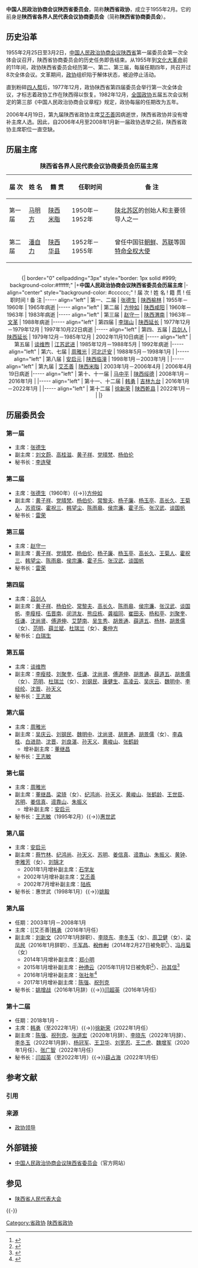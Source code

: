 {{Infobox PRCG
|机构名称=中国人民政治协商会议<br>陕西省委员会
|标志1=Charter of the Chinese People's Political Consultative Conference (CPPCC) logo.svg
|上级机构=[[中国人民政治协商会议全国委员会|中国人民政治协商会议全国委员会]]
|机构类型=政协组织
|行政级别=正省级
|职位1=主席
|人员1=[[徐新荣|徐新荣]]
|职位2=副主席
|人员2=[[张广智_(1961年)|张广智]]、[[陈强_(1957年)|陈强]]、[[祝列克|祝列克]]、[[魏增军|魏增军]]、[[杨冠军|杨冠军]]、[[王卫华_(1962年)|王卫华]]、[[刘宽忍|刘宽忍]]、[[王二虎|王二虎]]
|人数2=8
|职位3=秘书长
|人员3=[[薛占海|薛占海]]
|时期1=1950-1955
|机构1=[[陕西省各界人民代表会议协商委员会|陕西省各界人民代表会议协商委员会]]
|时期2=1955.2-
|机构2='''中国人民政治协商会议陕西省委员会'''
|地址1=[[西安市|西安市]][[雁塔区|雁塔区]]二环南路东段388号
|邮编1=
|电话1=
|网站=www.sxzx.gov.cn
|网址=http://www.sxzx.gov.cn/
}}

'''中国人民政治协商会议陕西省委员会'''，简称'''陕西省政协'''，成立于1955年2月。它的前身是'''陕西省各界人民代表会议协商委员会'''（简称'''陕西省协商委员会'''）。

==历史沿革==
1955年2月25日至3月2日，[[中国人民政治协商会议|中国人民政治协商会议]][[陕西省|陕西省]]第一届委员会第一次全体会议召开，陕西省协商委员会的历史任务即告结束。从1955年到[[文化大革命|文化大革命]]前的11年间，政协陕西省委员会经历第一、第二、第三届，每届任期四年，共召开过8次全体会议。文革期间，[[政协|政协]]组织陷于解体状态，被迫停止活动。

直到粉碎[[四人帮|四人帮]]后，1977年12月，政协陕西省第四届委员会举行第一次全体会议，才标志着政协工作在陕西得以恢复。1982年12月，[[中国人民政治协商会议全国委员会|全国政协]]五届五次会议制定的第三部《中国人民政治协商会议章程》规定，政协每届的任期改为五年。

2006年4月19日，第九届陕西省政协主席[[艾丕善|艾丕善]]因病逝世，陕西省政协并没有增补主席人选。因此，自2006年4月至2008年1月新一届政协选举之前，陕西省政协主席职位一直空缺。

==历届主席==
<center>
{| border="0" cellpadding="3px" style="border: 1px solid #999; background-color:#ffffff;"
|+'''陕西省各界人民代表会议协商委员会历届主席'''
|-align="center" style="background-color: #cccccc;"
! 届 次
! 姓 名
! 籍 贯
! 任职时间
! 备 注
|----- align="center" 
| 第一届
| [[马明方|马明方]]
| [[陕西|陕西]][[米脂|米脂]]
| 1950年－1952年
| [[陕北|陕北]][[苏区|苏区]]的创始人和主要领导人之一
|----- align="center" 
| 第二届
| [[潘自力|潘自力]]
| [[陕西|陕西]][[华县|华县]]
| 1952年－1955年
| 曾任中国驻[[朝鲜民主主义人民共和国|朝鲜]]、[[苏联|苏联]]等国[[特命全权大使|特命全权大使]]
|}
<br>
{| border="0" cellpadding="3px" style="border: 1px solid #999; background-color:#ffffff;"
|+'''中国人民政治协商会议陕西省委员会历届主席'''
|-align="center" style="background-color: #cccccc;"
! 届 次
! 姓 名
! 籍 贯
! 任职时间
! 备 注
|----- align="left" 
| 第一、二届
| [[张德生|张德生]]
| [[陕西省|陕西]][[榆林市|榆林]]
| 1955年－1960年
| 1965年病逝
|----- align="left" 
| 第二届
| [[方仲如|方仲如]]
| [[陕西省|陕西]][[咸阳市|咸阳]]
| 1960年－1963年
| 1983年病逝
|----- align="left" 
| 第三届
| [[赵守一|赵守一]]
| [[陕西省|陕西]][[渭南市|渭南]]
| 1963年－[[文革|文革]]
| 1988年病逝
|----- align="left" 
| 第四届
| [[李瑞山|李瑞山]]
| [[陕西省|陕西]][[延长县|延长]]
| 1977年12月－1979年12月
| 1997年10月22日病逝
|----- align="left" 
| 第四、五届
| [[吕剑人|吕剑人]]
| [[陕西省|陕西]][[延长县|延长]]
| 1979年12月－1985年12月
| 2002年11月10日病逝
|----- align="left" 
| 第五届
| [[谈维煦|谈维煦]]
| [[江苏省|江苏]][[武进区|武进]]
| 1985年12月－1988年5月
| 1992年病逝
|----- align="left" 
| 第六、七届
| [[周雅光|周雅光]]
| [[河北省|河北]][[迁安市|迁安]]
| 1988年5月－1998年1月
| 
|----- align="left" 
| 第八届
| [[安启元|安启元]]
| [[陕西省|陕西]][[临潼区|临潼]]
| 1998年1月－2003年1月
| 
|----- align="left" 
| 第九届
| [[艾丕善|艾丕善]]
| [[陕西省|陕西]][[米脂县|米脂]]
| 2003年1月－2006年4月
| 2006年4月19日病逝
|----- align="left" 
| 第十、十一届
| [[马中平|马中平]]
| [[陕西省|陕西]][[绥德县|绥德]]
| 2008年1月－2016年1月
| 
|----- align="left" 
| 第十一、十二届
| [[韩勇|韩勇]]
| [[吉林省|吉林]][[九台区|九台]]
| 2016年1月－2022年1月
| 
|----- align="left" 
| 第十二届
| [[徐新荣|徐新荣]]
| [[陕西省|陕西]][[乾县|乾县]]
| 2022年1月－
| 
|}
</center>

== 历届委员会 ==
=== 第一届 ===
* 主席：[[张德生|张德生]]
* 副主席：[[刘文蔚|刘文蔚]]、[[高桂滋|高桂滋]]、[[黄子祥|黄子祥]]、[[党晴梵|党晴梵]]、[[杨伯伦|杨伯伦]]
* 秘书长：[[李连璧|李连璧]]

=== 第二届 ===
* 主席：[[张德生|张德生]]（1960年）{{→}}[[方仲如|方仲如]]
* 副主席：[[黄子祥|黄子祥]]、[[党晴梵|党晴梵]]、[[杨伯伦|杨伯伦]]、[[常黎夫|常黎夫]]、[[杨子廉|杨子廉]]、[[杨玉亭|杨玉亭]]、[[高长久|高长久]]、[[王菊人|王菊人]]、[[苏资琛|苏资琛]]、[[霍祝三|霍祝三]]、[[韩望尘|韩望尘]]、[[陈雨皋|陈雨皋]]、[[侯宗濂|侯宗濂]]、[[霍子乐|霍子乐]]、[[张汉武|张汉武]]、[[谈国帆|谈国帆]]
* 秘书长：[[雷荣|雷荣]]

=== 第三届 ===
* 主席：[[赵守一|赵守一]]
* 副主席：[[黄子祥|黄子祥]]、[[党晴梵|党晴梵]]、[[杨伯伦|杨伯伦]]、[[杨子廉|杨子廉]]、[[杨玉亭|杨玉亭]]、[[高长久|高长久]]、[[王菊人|王菊人]]、[[霍祝三|霍祝三]]、[[韩望尘|韩望尘]]、[[陈雨皋|陈雨皋]]、[[侯宗濂|侯宗濂]]、[[霍子乐|霍子乐]]、[[张汉武|张汉武]]、[[谈国帆|谈国帆]]
* 秘书长：[[雷荣|雷荣]]

=== 第四届 ===
* 主席：[[吕剑人|吕剑人]]
* 副主席：[[黄子祥|黄子祥]]、[[杨伯伦|杨伯伦]]、[[常黎夫|常黎夫]]、[[高长久|高长久]]、[[陈雨皋|陈雨皋]]、[[侯宗濂|侯宗濂]]、[[张汉武|张汉武]]、[[谈国帆|谈国帆]]、[[李瘦枝|李瘦枝]]、[[伍晋南|伍晋南]]、[[闵洪友|闵洪友]]、[[熊应栋|熊应栋]]、[[龚祖同|龚祖同]]、[[崔田夫|崔田夫]]、[[杨和亭|杨和亭]]、[[刘聚奎|刘聚奎]]、[[任谦|任谦]]、[[沈尚贤|沈尚贤]]、[[傅道伸|傅道伸]]、[[艾楚南|艾楚南]]、[[吴生秀|吴生秀]]、[[胡景通|胡景通]]、[[薛道五|薛道五]]、[[杨林_(政治人物)|杨林]]、[[胡景儒|胡景儒]]（女）、[[范明_(将军)|范明]]、[[薛兰斌|薛兰斌]]、[[杜瑞兰|杜瑞兰]]（女）、[[秦仲方|秦仲方]]
* 秘书长：[[白瑞生|白瑞生]]

=== 第五届 ===
* 主席：[[谈维煦|谈维煦]]
* 副主席：[[李瘦枝|李瘦枝]]、[[刘聚奎|刘聚奎]]、[[任谦|任谦]]、[[沈尚贤|沈尚贤]]、[[傅道伸|傅道伸]]、[[胡景通|胡景通]]、[[薛道五|薛道五]]、[[胡景儒|胡景儒]]（女）、[[范明_(将军)|范明]]、[[杜瑞兰|杜瑞兰]]（女）、[[刘钢民|刘钢民]]、[[康健生|康健生]]、[[高凌云_(1918年)|高凌云]]、[[吴庆云_(1925年)|吴庆云]]、[[魏明中|魏明中]]、[[李经纶|李经纶]]、[[沈晋|沈晋]]、[[孙天义|孙天义]]
* 秘书长：[[王志敏|王志敏]]

=== 第六届 ===
* 主席：[[周雅光|周雅光]]
* 副主席：[[吴庆云_(1925年)|吴庆云]]、[[刘钢民|刘钢民]]、[[魏明中|魏明中]]、[[沈尚贤|沈尚贤]]、[[胡景通|胡景通]]、[[胡景儒|胡景儒]]（女）、[[李森桂|李森桂]]、[[白进勋|白进勋]]、[[沈晋|沈晋]]、[[刘良湛|刘良湛]]、[[孙天义|孙天义]]、[[黄峻山|黄峻山]]、[[张鹤龄_(1926年)|张鹤龄]]
** 增补副主席：[[董继昌|董继昌]]
* 秘书长：[[王志敏|王志敏]]

=== 第七届 ===
* 主席：[[周雅光|周雅光]]
* 副主席：[[董继昌|董继昌]]、[[梁琦|梁琦]]（女）、[[纪鸿尚|纪鸿尚]]、[[孙天义|孙天义]]、[[黄峻山|黄峻山]]、[[张鹤龄_(1926年)|张鹤龄]]、[[王世臣|王世臣]]、[[苏明|苏明]]、[[姜信真|姜信真]]、[[遆靠山|遆靠山]]、[[朱振义|朱振义]]
** 增补副主席：[[安启元|安启元]]
* 秘书长：[[王志敏|王志敏]]（1995年2月）{{→}}[[惠世武|惠世武]]

=== 第八届 ===
* 主席：[[安启元|安启元]]
* 副主席：[[蔡竹林|蔡竹林]]、[[纪鸿尚|纪鸿尚]]、[[孙天义|孙天义]]、[[苏明|苏明]]、[[姜信真|姜信真]]、[[遆靠山|遆靠山]]、[[朱振义|朱振义]]、[[黄钟|黄钟]]、[[李雅芳|李雅芳]]（女）、[[刘锦才|刘锦才]]
** 2001年1月增补副主席：[[石学友|石学友]]
** 2002年1月增补副主席：[[艾丕善|艾丕善]]
** 2002年7月增补副主席：[[陆栋|陆栋]]
* 秘书长：惠世武（1998年1月）{{→}}[[姚毅|姚毅]]

=== 第九届 ===
* 任期：2003年1月－2008年1月
* 主席：[[艾丕善|{{box]]（2006年4月逝世，主席位置空缺）
* 副主席：[[田源_(政治人物)|田源]]、[[朱振义|朱振义]]、[[陈宗兴|陈宗兴]]、[[李雅芳|李雅芳]]（女）、[[刘锦才|刘锦才]]、[[石学友|石学友]]、[[胡悦|胡悦]]、[[陆栋|陆栋]]、[[庞家钰|庞家钰]]（2007年2月撤职）、[[刘石民|刘石民]]、[[张生朝|张生朝]]
** 2005年1月增补副主席：[[张保庆|张保庆]]
** 2007年1月增补副主席：[[杨永茂|杨永茂]]、[[王寿森|王寿森]]
* 秘书长：[[姚毅|姚毅]]

=== 第十届 ===
* 任期：2008年1月－2013年1月
* 主席：[[马中平|马中平]]
* 副主席：[[张伟_(陕西)|张伟]]、[[张生朝|张生朝]]、[[周一波|周一波]]、[[刘新文_(1953年)|刘新文]]、[[王晓安|王晓安]]、[[李晓东_(1955年)|李晓东]]、[[李冬玉|李冬玉]]（女）、[[李进权|李进权]]、[[周卫健|周卫健]]（女）、[[梁凤民|梁凤民]]
* 秘书长：[[姚增战|姚增战]]

=== 第十一届 ===
* 任期：2013年1月－2018年1月
* 主席：[[马中平|马中平]]（2016年1月辞）{{→}}[[韩勇|韩勇]]（2016年1月任）
* 副主席：[[刘新文_(1953年)|刘新文]]（2017年1月辞职）、[[李晓东_(1955年)|李晓东]]、[[李冬玉|李冬玉]]（女）、[[周卫健|周卫健]]（女）、[[梁凤民|梁凤民]]（2016年1月辞职）、[[千军昌|千军昌]]、[[祝作利|<del>祝作利</del>]]（2014年2月27日被免职<ref>{{Cite web|title=祝作利被免去陕西政协副主席职务 委员资格撤销|url=http://news.xinhuanet.com/lianzheng/2014-02/27/c_119536940.htm|accessdate=|work=|archive-date=2016-02-04|archive-url=https://web.archive.org/web/20160204194054/http://news.xinhuanet.com/lianzheng/2014-02/27/c_119536940.htm|dead-url=no}}</ref>）、[[冯月菊|冯月菊]]（女）
** 2014年1月增补副主席：[[郑小明|郑小明]]
** 2015年1月增补副主席：[[孙清云|<del>孙清云</del>]]（2015年11月12日被免职<ref>{{Cite web|title=陕西省政协副主席孙清云被免职，留党察看二年|url=http://news.ifeng.com/a/20151112/46219732_0.shtml|accessdate=|work=|archive-date=2019-05-02|archive-url=https://web.archive.org/web/20190502095330/http://news.ifeng.com/a/20151112/46219732_0.shtml|dead-url=no}}</ref>）、[[孙其信|孙其信]]<ref>{{Cite web|title=陕西省委副书记孙清云当选省政协副主席|url=http://news.ifeng.com/a/20150129/43050391_0.shtml|accessdate=|work=|archive-date=2019-05-02|archive-url=https://web.archive.org/web/20190502123608/http://news.ifeng.com/a/20150129/43050391_0.shtml|dead-url=no}}</ref>
** 2016年1月增补副主席：[[张社年|张社年]]<ref>{{cite news|title=韩勇当选陕西省政协主席，张社年当选副主席|url=http://www.thepaper.cn/newsDetail_forward_1426597|accessdate=2016-01-28|newspaper=澎湃新闻|archive-date=2020-11-13|archive-url=https://web.archive.org/web/20201113054155/http://www.thepaper.cn/newsDetail_forward_1426597|dead-url=no}}</ref>
** 2017年1月增补副主席：[[陈强_(1957年)|陈强]]、[[祝列克|祝列克]]
* 秘书长：[[姚增战|姚增战]]（2016年1月辞）{{→}}[[闫超英|闫超英]]（2016年1月任）

=== 第十二届 ===
* 任期：2018年1月 -
* 主席：[[韩勇|韩勇]]（至2022年1月）{{→}}[[徐新荣|徐新荣]]（2022年1月任）
* 副主席：[[陈强_(1957年)|陈强]]、[[祝列克|祝列克]]、[[张道宏|张道宏]]（2020年1月辞）、[[李晓东_(1955年)|李晓东]]（2022年1月辞）、[[李冬玉|李冬玉]]（2022年1月辞）、[[杨冠军|杨冠军]]、[[王卫华_(1962年)|王卫华]]、[[刘宽忍|刘宽忍]]、[[王二虎|王二虎]]、[[魏增军|魏增军]]（2020年1月任）、[[张广智_(1961年)|张广智]]（2022年1月任）
* 秘书长：[[闫超英|闫超英]]（至2022年1月）{{→}}[[薛占海|薛占海]]（2022年1月任）

== 参考文献 ==
=== 引用 ===
{{Reflist|30em}}

=== 来源 ===
{{ReflistH}}
* [http://www.sxzx.gov.cn/VelocityModleForGXTAction.do?dispatch=vContentListAndColListBySubid&scope=sxzxNK2&columninfoid=4 政协领导]{{Wayback|url=http://www.sxzx.gov.cn/VelocityModleForGXTAction.do?dispatch=vContentListAndColListBySubid&scope=sxzxNK2&columninfoid=4|date=20150602005933}}
{{ReflistF}}

==外部链接==
*[http://www.sxzx.gov.cn/ 中国人民政治协商会议陕西省委员会]{{Webarchive|url=https://archive.is/20121130035116/http://www.sxzx.gov.cn/|date=2012-11-30}}（官方网站）

== 参见 ==
{{Portal box|中华人民共和国|陕西|政治}}
* [[陕西省人民代表大会|陕西省人民代表大会]]

{{-}}
{{国家机关|陕西省|level=高级}}
{{中国人民政治协商会议}}
{{中华人民共和国陕西省正职领导人|nocat}}
{{陕西省领导人}}

[[Category:省政协|Category:省政协]]
[[Category:陕西省政协|]]